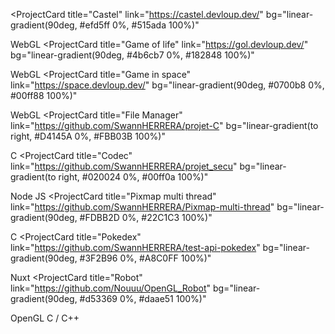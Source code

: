 <ProjectCard
  title="Castel"
  link="https://castel.devloup.dev/"
  bg="linear-gradient(90deg, #efd5ff 0%, #515ada 100%)"
>
  WebGL
</ProjectCard>
<ProjectCard
  title="Game of life"
  link="https://gol.devloup.dev/"
  bg="linear-gradient(90deg, #4b6cb7 0%, #182848 100%)"
>
  WebGL
</ProjectCard>
<ProjectCard
  title="Game in space"
  link="https://space.devloup.dev/"
  bg="linear-gradient(90deg, #0700b8 0%, #00ff88 100%)"
>
  WebGL
</ProjectCard>
<ProjectCard
  title="File Manager"
  link="https://github.com/SwannHERRERA/projet-C"
  bg="linear-gradient(to right, #D4145A 0%, #FBB03B 100%)"
>
  C
</ProjectCard>
<ProjectCard
  title="Codec"
  link="https://github.com/SwannHERRERA/projet_secu"
  bg="linear-gradient(to right, #020024 0%, #00ff0a 100%)"
>
  Node JS
</ProjectCard>
<ProjectCard
  title="Pixmap multi thread"
  link="https://github.com/SwannHERRERA/Pixmap-multi-thread"
  bg="linear-gradient(90deg, #FDBB2D 0%, #22C1C3 100%)"
>
  C
</ProjectCard>
<ProjectCard
  title="Pokedex"
  link="https://github.com/SwannHERRERA/test-api-pokedex"
  bg="linear-gradient(90deg, #3F2B96 0%, #A8C0FF 100%)"
>
  Nuxt
</ProjectCard>
<ProjectCard
  title="Robot"
  link="https://github.com/Nouuu/OpenGL_Robot"
  bg="linear-gradient(90deg, #d53369 0%, #daae51 100%)"
>
  OpenGL C / C++
</ProjectCard>
